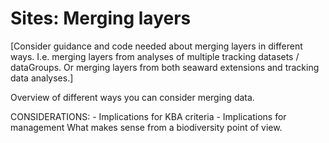 # Sites: Merging layers


[Consider guidance and code needed about merging layers in different ways. I.e. merging layers from analyses of multiple tracking datasets / dataGroups. Or merging layers from both seaward extensions and tracking data analyses.]

Overview of different ways you can consider merging data.

CONSIDERATIONS:
- Implications for KBA criteria
- Implications for management
What makes sense from a biodiversity point of view.
